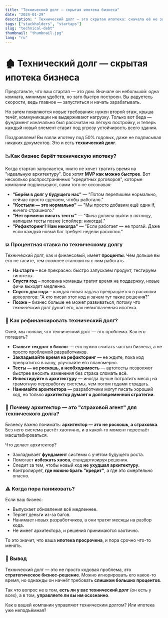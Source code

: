 ```yaml
---
title: "Технический долг — скрытая ипотека бизнеса"
date: "2024-01-29"
description: " Технический долг — это скрытая ипотека: сначала её не замечают, но со временем она может уничтожить бизнес. Стартапы жертвуют качеством ради скорости, но без архитектора система становится неуправляемой. Как и в случае с плохим кредитом, техдолг накапливает проценты, замедляет разработку и увеличивает издержки. Решение? Контролировать, планировать, привлекать архитекторов."
tags: ["stackholders", "startaps"]
slug: "technical-debt"
thumbnail: "thumbnail.jpg"
lang: "ru"
---
```


# 🏚️ Технический долг — скрытая ипотека бизнеса  

Представьте, что ваш стартап — это дом. Вначале он небольшой: одна комната, минимум удобств, но зато быстро построен. Вы радуетесь скорости, ведь главное — запуститься и начать зарабатывать.  

Но затем появляются новые требования: нужен второй этаж, крыша течёт, коммуникации не выдерживают нагрузку. Только вот беда — фундамент изначально был рассчитан на лёгкую постройку, и теперь каждый новый элемент ставит под угрозу устойчивость всего здания.  

Поздравляем! Вы взяли ипотеку под 50% годовых, даже не подписывая никаких документов. Это и есть **технический долг**.  

### 📉Как бизнес берёт техническую ипотеку?  

Когда стартап запускается, никто не хочет тратить время на "идеальную архитектуру". Все хотят **MVP как можно быстрее**. Вот несколько распространённых "кредитных договоров", которые компании подписывают, сами того не осознавая:  

- **"Берём в долг у будущего нас"** — "Потом перепишем нормально, сейчас просто сделаем, чтобы работало."  
- **"Костыли — это нормально"** — "Мы просто добавим ещё один if, ничего страшного."  
- **"Нет времени писать тесты"** — "Фича должна выйти в пятницу, напишем тесты позже (спойлер: никогда)."  
- **"Рефакторинг? Нам некогда"** — "Если работает — не трогай. Даже если каждый новый баг требует недели раскопок."  

### 💥 Процентная ставка по техническому долгу  

Технический долг, как и финансовый, имеет **проценты**. Чем дольше вы его не гасите, тем сложнее становится с ним работать.  

- **На старте** – все прекрасно: быстро запускаем продукт, тестируем гипотезы.  
- **Спустя год** – половина команды тратит время на поддержку, новые фичи выходят медленно.  
- **Спустя два года** – каждая новая задача превращается в раскопки археологов: "А кто писал этот код и зачем тут такие решения?"  
- **Позже** – бизнес больше не может развиваться, потому что технический долг душит его, как невыплаченная ипотека.  

### 🚀 Как рефинансировать технический долг?  

Окей, мы поняли, что технический долг — это проблема. Как его погашать?  

- **Ставьте техдолг в бэклог** — его нужно считать частью бизнеса, а не просто проблемой разработчиков.  
- **Закладывайте время на рефакторинг** — не ждите, пока код превратится в кашу, улучшайте его планомерно.  
- **Тесты — не роскошь, а необходимость** — автотесты позволяют быстрее вносить изменения без страха сломать всё.  
- **Инвестируйте в архитектуру** — иногда лучше потратить месяц на грамотную переработку системы, чем потом годами страдать.  
- **Нанимайте архитектора** — разработчики могут писать хороший код, но только **архитектор думает о долговременной стратегии**.  

### 👷 Почему архитектор — это "страховой агент" для технического долга?  

Бизнесу важно понимать: **архитектор — это не роскошь, а страховка**. Без него система растёт хаотично, и в какой-то момент перестаёт масштабироваться.  

Что делает архитектор?  
- Закладывает **фундамент** системы с учётом будущего роста.  
- Помогает **избежать хаоса**, стандартизируя решения.  
- Следит за тем, чтобы новый код **не ухудшал архитектуру**.  
- Контролирует, **где можно брать "кредит"**, а где это смертельно опасно.  

### ⚠️ Когда пора паниковать?  

Если ваш бизнес:  
- Выпускает обновления всё медленнее.  
- Теряет деньги из-за багов.  
- Нанимает новых разработчиков, а они тратят месяцы на разбор кода.  
- Не имеет архитектора, и решения принимаются хаотично.  

То это значит, что ваша **ипотека просрочена**, и пора срочно что-то менять.  

### 🏁 Вывод  

Технический долг — это не просто кодовая проблема, это **стратегическое бизнес-решение**. Можно игнорировать его какое-то время, но однажды он начнёт требовать **слишком больших процентов**.  

Так что вопрос не в том, **есть ли у вас технический долг** (он есть у всех), а в том, **управляете ли вы им осознанно**.  

Как в вашей компании управляют техническим долгом? Или ипотека уже неподъёмная?
